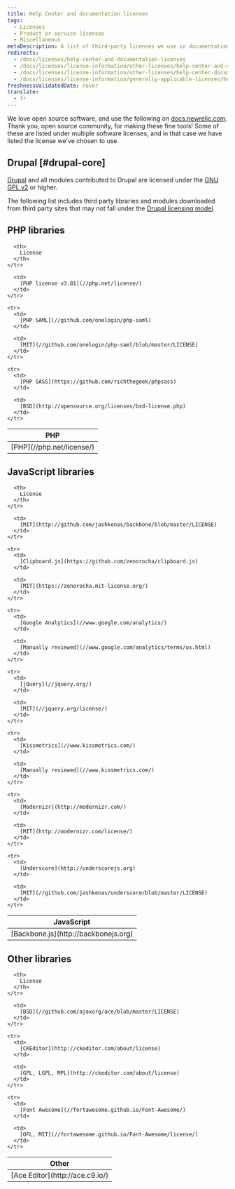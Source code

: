 ```yaml
---
title: Help Center and documentation licenses
tags:
  - Licenses
  - Product or service licenses
  - Miscellaneous
metaDescription: A list of third-party licenses we use in documentation and the New Relic Help Center.
redirects:
  - /docs/licenses/help-center-and-documentation-licenses
  - /docs/licenses/license-information/other-licenses/help-center-and-documentation-licenses
  - /docs/licenses/license-information/other-licenses/help-center-documentation-licenses
  - /docs/licenses/license-information/generally-applicable-licenses/help-center-documentation-licenses
freshnessValidatedDate: never
translate:
  - fr
---
```


We love open source software, and use the following on [docs.newrelic.com](https://docs.newrelic.com). Thank you, open source community, for making these fine tools! Some of these are listed under multiple software licenses, and in that case we have listed the license we've chosen to use.

## Drupal [#drupal-core]

[Drupal](//www.drupal.org/) and all modules contributed to Drupal are licensed under the [GNU GPL v2](//www.gnu.org/licenses/old-licenses/gpl-2.0.html) or higher.

The following list includes third party libraries and modules downloaded from third party sites that may not fall under the [Drupal licensing model](//www.drupal.org/licensing/faq).

## PHP libraries

<table>
  <thead>
    <tr>
      <th width={260}>
        PHP
      </th>

      <th>
        License
      </th>
    </tr>
  </thead>

  <tbody>
    <tr>
      <td>
        [PHP](//php.net/license/)
      </td>

      <td>
        [PHP license v3.01](//php.net/license/)
      </td>
    </tr>

    <tr>
      <td>
        [PHP SAML](//github.com/onelogin/php-saml)
      </td>

      <td>
        [MIT](//github.com/onelogin/php-saml/blob/master/LICENSE)
      </td>
    </tr>

    <tr>
      <td>
        [PHP SASS](https://github.com/richthegeek/phpsass)
      </td>

      <td>
        [BSD](http://opensource.org/licenses/bsd-license.php)
      </td>
    </tr>
  </tbody>
</table>

## JavaScript libraries

<table>
  <thead>
    <tr>
      <th width={260}>
        JavaScript
      </th>

      <th>
        License
      </th>
    </tr>
  </thead>

  <tbody>
    <tr>
      <td>
        [Backbone.js](http://backbonejs.org)
      </td>

      <td>
        [MIT](http://github.com/jashkenas/backbone/blob/master/LICENSE)
      </td>
    </tr>

    <tr>
      <td>
        [Clipboard.js](https://github.com/zenorocha/clipboard.js)
      </td>

      <td>
        [MIT](https://zenorocha.mit-license.org/)
      </td>
    </tr>

    <tr>
      <td>
        [Google Analytics](//www.google.com/analytics/)
      </td>

      <td>
        [Manually reviewed](//www.google.com/analytics/terms/us.html)
      </td>
    </tr>

    <tr>
      <td>
        [jQuery](//jquery.org/)
      </td>

      <td>
        [MIT](//jquery.org/license/)
      </td>
    </tr>

    <tr>
      <td>
        [Kissmetrics](//www.kissmetrics.com/)
      </td>

      <td>
        [Manually reviewed](//www.kissmetrics.com/)
      </td>
    </tr>

    <tr>
      <td>
        [Modernizr](http://modernizr.com/)
      </td>

      <td>
        [MIT](http://modernizr.com/license/)
      </td>
    </tr>

    <tr>
      <td>
        [Underscore](http://underscorejs.org)
      </td>

      <td>
        [MIT](//github.com/jashkenas/underscore/blob/master/LICENSE)
      </td>
    </tr>
  </tbody>
</table>

## Other libraries

<table>
  <thead>
    <tr>
      <th width={260}>
        Other
      </th>

      <th>
        License
      </th>
    </tr>
  </thead>

  <tbody>
    <tr>
      <td>
        [Ace Editor](http://ace.c9.io/)
      </td>

      <td>
        [BSD](//github.com/ajaxorg/ace/blob/master/LICENSE)
      </td>
    </tr>

    <tr>
      <td>
        [CKEditor](http://ckeditor.com/about/license)
      </td>

      <td>
        [GPL, LGPL, MPL](http://ckeditor.com/about/license)
      </td>
    </tr>

    <tr>
      <td>
        [Font Awesome](//fortawesome.github.io/Font-Awesome/)
      </td>

      <td>
        [OFL, MIT](//fortawesome.github.io/Font-Awesome/license/)
      </td>
    </tr>
  </tbody>
</table>
